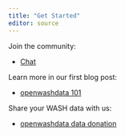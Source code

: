 ```yaml
---
title: "Get Started"
editor: source
---
```


Join the community:

- [Chat](/pages/get-started/chat/index.qmd)

Learn more in our first blog post:

- [openwashdata 101](/pages/blog/posts/2023-07-04-owd101/index.qmd)

Share your WASH data with us:

- [openwashdata data donation](/pages/blog/posts/2024-05-17-data-publication-1/index.qmd)